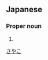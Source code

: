 ==Japanese==
{{ja-kanjitab|紗|弥|子}}

===Proper noun===
{{ja-pos|proper|さやこ}}

# {{given name|female|lang=ja}}

[[Category:Japanese female given names|さやこ]]